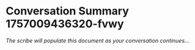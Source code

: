 # Conversation Summary 1757009436320-fvwy

*The scribe will populate this document as your conversation continues...*